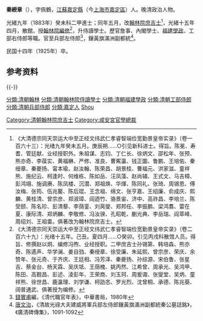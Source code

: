 '''秦綬章'''（{{bd|1849年||1925年||Qin秦}}），字佩鶴，[[江蘇|江蘇]][[嘉定縣|嘉定縣]]（今[[上海市|上海市]][[嘉定區|嘉定區]]）人。晚清政治人物。

光緒九年（1883年）癸未科二甲進士；同年五月，改[[翰林院|翰林院]][[庶吉士|庶吉士]]<ref>《大清德宗同天崇运大中至正经文纬武仁孝睿智端俭宽勤景皇帝实录》（卷一百六十三）：光绪九年癸未五月。庚辰朔……○引见新科进士。得旨。陈冕、寿耆、管廷献、业经授职外。朱祖谋、志钧、丁仁长、徐炳文、邵松年、张预、熊亦奇、李葆实、黄福楙、严修、准良、曹寯瀛、钱正圜、鲁鹏、王培佑、秦绶章、秦夔扬、甯本瑜、赵汝翰、陈荣昌、胡景桂、曹福元、洪家滋、童祥熊、施纪云、柯逢时、何维栋、陈如岳、汪凤藻、赵尚辅、王式文、马吉樟、彭鸿翊、施调赓、陈凤楼、沉潜、郑祖焕、华煇、陈同礼、张琦、周锡恩、傅汝梅、张筠、伍兆鳌、陈后琨、王念祖、绵文、张亨嘉、王绍廉、俞成庆、熙麟、黄桂清、曾宗彦、郑淑璋、阎迺竹、骆景宙、济中、高祚昌、李培兰、陈受颐、陈名珍、彭清藜、李荫銮、刘昺燮、郑邦任、李振鹏、梁鸿翥、雷在夏、康际清、郑炳麟、李敬修、冯汝骙、孔昭乾、蒯光典、李岳瑞、阎萃峰、周绍刘、王祖畬。俱著改为翰林院庶吉士。</ref>，光緒十五年四月，散館，授[[翰林院|翰林院]][[編修|編修]]<ref>《大清德宗同天崇运大中至正经文纬武仁孝睿智端俭宽勤景皇帝实录》（卷二百六十九）：光绪十五年。己丑。夏四月……○癸卯。引见丙戌科散馆人员。得旨、修撰赵以炯、编修冯煦、业经授职。二甲庶吉士孙锡第、韩培森、熊亦奇、陈遹声、华学澜、姜自驺、秦绶章、徐受廉、朱延熙、曾宗彦、荣庆、余赞年、张元奇、于齐庆、王廷相、冯芳泽、秦夔扬、孙综源、宋伯鲁、张星吉、蔡金台、杨天霖、吴庆坻、王荫槐、姚丙然、江希曾、周承光、吴鸿甲、陈田、高觐昌、彭述、淩彭年、王荣商、刘玉珂、周爰诹、张燮堂、吴炳、童祥熊、徐世昌、鹿瀛理、刘学谦、柯劭忞、罗光烈、沈曾桐、承德、陈兆葵、阔普通武、俱著授为编修。</ref>，升侍讀學士。歷官詹事、內閣學士、[[福建|福建]][[學政|學政]]、工部右侍郎等職。官至兵部左侍郎<ref>[[錢實甫|錢實甫]]編，《清代職官年表》，中華書局，1980年</ref>，鑲黃旗滿洲副都統<ref>[[唐文治|唐文治]]，《清故光祿大夫建威將軍兵部左侍郎鑲黃旗滿洲副都統秦公墓誌銘》，《廣清碑傳集》，1091-1092 </ref>。

民国十四年（1925年）卒。

==参考资料==
{{reflist|2}}
{{-}}
{{start box}}
{{s-off}}
{{s-before|[[檀璣|檀璣]]}}
{{s-title|[[清朝福建學政列表|提督福建學政]]|<small>光绪二十七年十二月初五丁酉（1902年1月14日）任</small>}}
{{s-after|[[姚文倬|姚文倬]]}}
{{end box}}

{{光緒九年癸未科殿試金榜}}
{{DEFAULTSORT:Qin}}
[[Category:清朝翰林院庶吉士|Category:清朝翰林院庶吉士]]
[[分類:清朝翰林|分類:清朝翰林]]
[[分類:清朝翰林院侍讀學士|分類:清朝翰林院侍讀學士]]
[[分類:清朝福建學政|分類:清朝福建學政]]
[[分類:清朝工部侍郎|分類:清朝工部侍郎]]
[[分類:清朝兵部侍郎|分類:清朝兵部侍郎]]
[[分類:嘉定人|分類:嘉定人]]
[[分類:秦姓|Shou]]
[[Category:咸安宮官學總裁|Category:咸安宮官學總裁]]